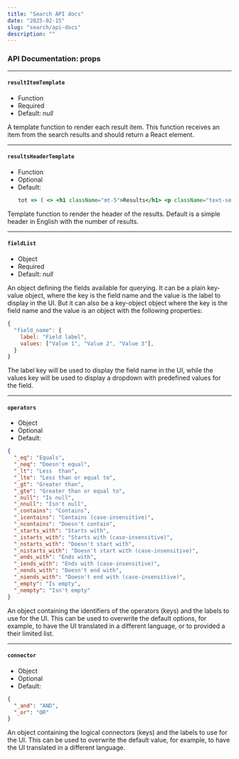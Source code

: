 ```yaml
---
title: "Search API docs"
date: "2025-02-15"
slug: "search/api-docs"
description: ""
---
```



### API Documentation: props


<SourceDocs />

---

#### `resultItemTemplate`
- Function
- Required
- Default: _null_

A template function to render each result item. This function receives an item from the search results and should return a React element.

---

#### `resultsHeaderTemplate`
- Function
- Optional
- Default:
  ```jsx
  tot => ( <> <h1 className="mt-5">Results</h1> <p className="text-secondary">— {tot} records found</p> </> )
  ```

Template function to render the header of the results. Default is a simple header in English with the number of results.

---

#### `fieldList`
- Object
- Required
- Default: _null_ 

An object defining the fields available for querying. It can be a plain key-value object, where the key is the field name and the value is the label to display in the UI.
But it can also be a key-object object where the key is the field name and the value is an object with the following properties:
```jsx
{
  "field_name": {
    label: "Field label",
    values: ["Value 1", "Value 2", "Value 3"],
  }
}
```

The label key will be used to display the field name in the UI, while the values key will be used to display a dropdown with predefined values for the field.

---

#### `operators`
- Object
- Optional
- Default:
```json
{
  "_eq": "Equals",
  "_neq": "Doesn't equal",
  "_lt": "Less  than",
  "_lte": "Less than or equal to",
  "_gt": "Greater than",
  "_gte": "Greater than or equal to",
  "_null": "Is null",
  "_nnull": "Isn't null",
  "_contains": "Contains",
  "_icontains": "Contains (case-insensitive)",
  "_ncontains": "Doesn't contain",
  "_starts_with": "Starts with",
  "_istarts_with": "Starts with (case-insensitive)",
  "_nstarts_with": "Doesn't start with",
  "_nistarts_with": "Doesn't start with (case-insensitive)",
  "_ends_with": "Ends with",
  "_iends_with": "Ends with (case-insensitive)",
  "_nends_with": "Doesn't end with",
  "_niends_with": "Doesn't end with (case-insensitive)",
  "_empty": "Is empty",
  "_nempty": "Isn't empty"
}
```

An object containing the identifiers of the operators (keys) and the labels to use for the UI.
This can be used to overwrite the default options, for example, to have the UI translated in a different language, or to provided a their limited list.

---

#### `connector`
- Object
- Optional
- Default:
```json
{
  "_and": "AND",
  "_or": "OR"
}
```
An object containing the logical connectors (keys) and the labels to use for the UI. This can be used to overwrite the default value, for example, to have the UI translated in a different language.

